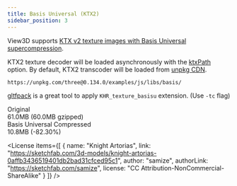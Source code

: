```yaml
---
title: Basis Universal (KTX2)
sidebar_position: 3
---
```



View3D supports [KTX v2 texture images with Basis Universal supercompression](https://github.com/KhronosGroup/glTF/blob/main/extensions/2.0/Khronos/KHR_texture_basisu/README.md).

KTX2 texture decoder will be loaded asynchronously with the [ktxPath](/docs/options/model/ktxPath) option.
By default, KTX2 transcoder will be loaded from [unpkg CDN](https://unpkg.com/).

```
https://unpkg.com/three@0.134.0/examples/js/libs/basis/
```

[gltfpack](https://github.com/zeux/meshoptimizer/tree/master/gltf) is a great tool to apply `KHR_texture_basisu` extension. (Use `-tc` flag)


<div className="columns">
  <div className="column">
    <div className="title">Original</div>
    <div className="subtitle">61.0MB (60.0MB gzipped)</div>
    <View3D
      src="/egjs-view3d/model/artorias.glb"
      poster="/egjs-view3d/poster/artorias.png"
      clickToLoad
      showExampleCode />
  </div>
  <div className="column">
    <div className="title">Basis Universal Compressed</div>
    <div className="subtitle">10.8MB (-82.30%)</div>
    <View3D
      src="/egjs-view3d/model/meshopt/artorias.glb"
      poster="/egjs-view3d/poster/artorias.png"
      clickToLoad
      showExampleCode />
  </div>
</div>

<License items={[
  {
    name: "Knight Artorias",
    link: "https://sketchfab.com/3d-models/knight-artorias-0affb3436519401db2bad31cfced95c1",
    author: "samize",
    authorLink: "https://sketchfab.com/samize",
    license: "CC Attribution-NonCommercial-ShareAlike"
  }
]} />
